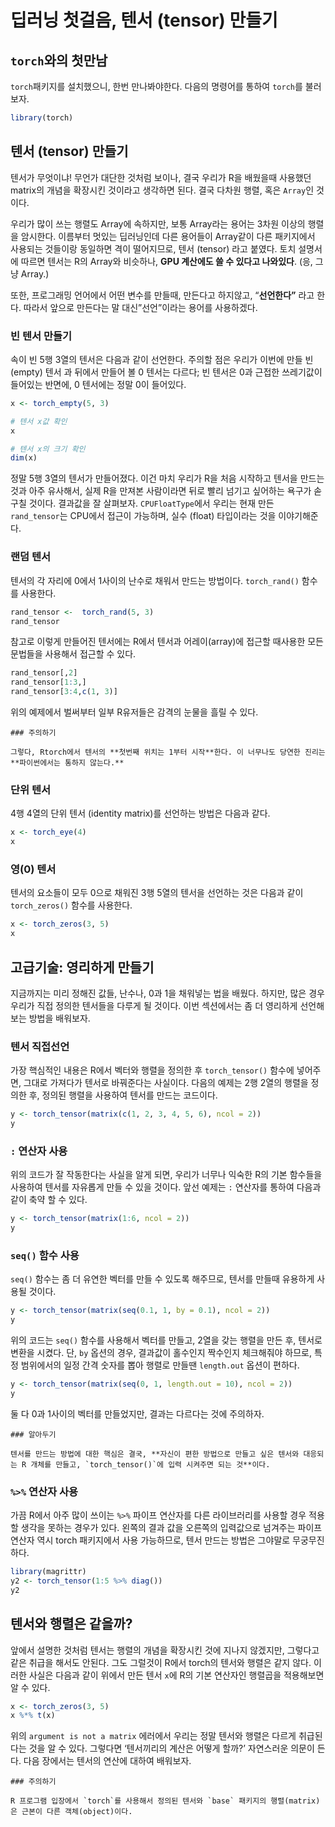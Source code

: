 # 딥러닝 첫걸음, 텐서 (tensor) 만들기 {#intro}

## `torch`와의 첫만남

`torch`패키지를 설치했으니, 한번 만나봐야한다. 다음의 명령어를 통하여 `torch`를 불러보자.

```r
library(torch)
```

## 텐서 (tensor) 만들기

텐서가 무엇이냐! 무언가 대단한 것처럼 보이나, 결국 우리가 R을 배웠을때 사용했던 matrix의 개념을 확장시킨 것이라고 생각하면 된다. 결국 다차원 행렬, 혹은 `Array`인 것이다.

우리가 많이 쓰는 행렬도 Array에 속하지만, 보통 Array라는 용어는 3차원 이상의 행렬을 암시한다. 이름부터 멋있는 딥러닝인데 다른 용어들이 Array같이 다른 패키지에서 사용되는 것들이랑 동일하면 격이 떨어지므로, 텐서 (tensor) 라고 붙였다. 토치 설명서에 따르면 텐서는 R의 Array와 비슷하나, **GPU 계산에도 쓸 수 있다고 나와있다**. (응, 그냥 Array.)

또한, 프로그래밍 언어에서 어떤 변수를 만들때, 만든다고 하지않고, "**선언한다"** 라고 한다. 따라서 앞으로 만든다는 말 대신 "선언"이라는 용어를 사용하겠다.

### 빈 텐서 만들기

속이 빈 5행 3열의 텐서은 다음과 같이 선언한다. 주의할 점은 우리가 이번에 만들 빈 (empty) 텐서 과 뒤에서 만들어 볼 0 텐서는 다르다; 빈 텐서은 0과 근접한 쓰레기값이 들어있는 반면에, 0 텐서에는 정말 0이 들어있다.

```r
x <- torch_empty(5, 3)

# 텐서 x값 확인
x

# 텐서 x의 크기 확인
dim(x)
```

정말 5행 3열의 텐서가 만들어졌다. 이건 마치 우리가 R을 처음 시작하고 텐서을 만드는 것과 아주 유사해서, 실제 R을 만져본 사람이라면 뒤로 빨리 넘기고 싶어하는 욕구가 솓구칠 것이다. 결과값을 잘 살펴보자. `CPUFloatType`에서 우리는 현재 만든 `rand_tensor`는 CPU에서 접근이 가능하며, 실수 (float) 타입이라는 것을 이야기해준다. 

### 랜덤 텐서

텐서의 각 자리에 0에서 1사이의 난수로 채워서 만드는 방법이다. `torch_rand()` 함수를 사용한다.

```r
rand_tensor <-  torch_rand(5, 3)
rand_tensor
```

참고로 이렇게 만들어진 텐서에는 R에서 텐서과 어레이(array)에 접근할 때사용한 모든 문법들을 사용해서 접근할 수 있다.

```r
rand_tensor[,2]
rand_tensor[1:3,]
rand_tensor[3:4,c(1, 3)]
```

위의 예제에서 벌써부터 일부 R유저들은 감격의 눈물을 흘릴 수 있다.

```block
### 주의하기

그렇다, Rtorch에서 텐서의 **첫번째 위치는 1부터 시작**한다. 이 너무나도 당연한 진리는 **파이썬에서는 통하지 않는다.**
```

### 단위 텐서

4행 4열의 단위 텐서 (identity matrix)를 선언하는 방법은 다음과 같다.

```r
x <- torch_eye(4)
x
```

### 영(0) 텐서

텐서의 요소들이 모두 0으로 채워진 3행 5열의 텐서을 선언하는 것은 다음과 같이 `torch_zeros()` 함수를 사용한다.

```r
x <- torch_zeros(3, 5)
x
```

## 고급기술: 영리하게 만들기

지금까지는 미리 정해진 값들, 난수나, 0과 1을 채워넣는 법을 배웠다. 하지만, 많은 경우 우리가 직접 정의한 텐서들을 다루게 될 것이다. 이번 섹션에서는 좀 더 영리하게 선언해보는 방법을 배워보자.

### 텐서 직접선언

가장 핵심적인 내용은 R에서 벡터와 행렬을 정의한 후 `torch_tensor()` 함수에 넣어주면, 그대로 가져다가 텐서로 바꿔준다는 사실이다. 다음의 예제는 2행 2열의 행렬을 정의한 후, 정의된 행렬을 사용하여 텐서를 만드는 코드이다.

```r
y <- torch_tensor(matrix(c(1, 2, 3, 4, 5, 6), ncol = 2))
y
```

### `:` 연산자 사용

위의 코드가 잘 작동한다는 사실을 알게 되면, 우리가 너무나 익숙한 R의 기본 함수들을 사용하여 텐서를 자유롭게 만들 수 있을 것이다. 앞선 예제는 `:` 연산자를 통하여 다음과 같이 축약 할 수 있다.

```r
y <- torch_tensor(matrix(1:6, ncol = 2))
y
```

### `seq()` 함수 사용

`seq()` 함수는 좀 더 유연한 벡터를 만들 수 있도록 해주므로, 텐서를 만들때 유용하게 사용될 것이다.

```r
y <- torch_tensor(matrix(seq(0.1, 1, by = 0.1), ncol = 2))
y
```

위의 코드는 `seq()` 함수를 사용해서 벡터를 만들고, 2열을 갖는 행렬을 만든 후, 텐서로 변환을 시켰다. 단, `by` 옵션의 경우, 결과값이 홀수인지 짝수인지 체크해줘야 하므로, 특정 범위에서의 일정 간격 숫자를 뽑아 행렬로 만들땐 `length.out` 옵션이 편하다.

```r
y <- torch_tensor(matrix(seq(0, 1, length.out = 10), ncol = 2))
y
```

둘 다 0과 1사이의 벡터를 만들었지만, 결과는 다르다는 것에 주의하자. 

```block
### 알아두기

텐서를 만드는 방법에 대한 핵심은 결국, **자신이 편한 방법으로 만들고 싶은 텐서와 대응되는 R 개체를 만들고, `torch_tensor()`에 입력 시켜주면 되는 것**이다.
```



### `%>%` 연산자 사용

가끔 R에서 아주 많이 쓰이는 `%>%` 파이프 연산자를 다른 라이브러리를 사용할 경우 적용할 생각을 못하는 경우가 있다. 왼쪽의 결과 값을 오른쪽의 입력값으로 넘겨주는 파이프 연산자 역시 torch 패키지에서 사용 가능하므로, 텐서 만드는 방법은 그야말로 무궁무진하다.

```r
library(magrittr)
y2 <- torch_tensor(1:5 %>% diag())
y2
```

## 텐서와 행렬은 같을까?

앞에서 설명한 것처럼 텐서는 행렬의 개념을 확장시킨 것에 지나지 않겠지만, 그렇다고 같은 취급을 해서도 안된다. 그도 그럴것이 R에서 torch의 텐서와 행렬은 같지 않다. 이러한 사실은 다음과 같이 위에서 만든 텐서 `x`에 R의 기본 연산자인 행렬곱을 적용해보면 알 수 있다.

```r
x <- torch_zeros(3, 5)
x %*% t(x)
```

위의 `argument is not a matrix` 에러에서 우리는 정말 텐서와 행렬은 다르게 취급된다는 것을 알 수 있다. 그렇다면 '텐서끼리의 계산은 어떻게 할까?' 자연스러운 의문이 든다. 다음 장에서는 텐서의 연산에 대하여 배워보자.

```block
### 주의하기

R 프로그램 입장에서 `torch`를 사용해서 정의된 텐서와 `base` 패키지의 행렬(matrix)은 근본이 다른 객체(object)이다.
```